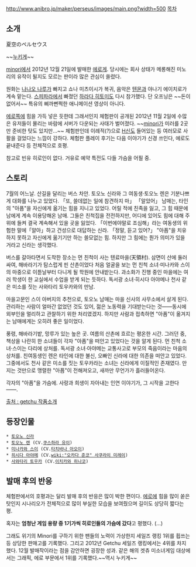 http://www.anibro.jp/maker/perseus/images/main.png?width=500
[[목차]]
== 소개 ==
夏空のペルセウス

~~[[누키게]]~~

[[minori]]에서 2012년 12월 21일에 발매한 [[에로게]]. 당시에는 회사 상태가 메롱해진 미노리의 유작이 될지도 모르는 판이라 많은 관심이 쏠렸다. 

원화는 [[나나오 나루]]가 빠지고 쇼나 미츠이시가 복귀, 음악은 [[텐몬]]과 야나기 에이치로가 계속 맡는다. [[스피파라]]에서 빠졌던 [[하라다 히토미]]도 다시 참가했다. 단 오프닝은 ~~돈이 없어서~~ 특유의 삐까뻔쩍한 애니메이션 영상이 아니다.

[[에로]]쪽에 힘을 가득 넣은 듯한데 그래서인지 체험판이 공개된 2012년 11월 2일에 수많은 유저들이 몰리는 바람에 서버가 다운되는 사태가 벌어졌다. ~~[[minori]]가 미러를 2곳만 준비한 탓도 있지만...~~ 체험판인데 이례적(?)으로 [[H신]]도 들어있는 등 여러모로 사활을 걸었다는 느낌이 강하다. 체험판 플레이 후기는 다음 이야기가 신경 쓰인다, 에로도 끝내준다 등 전체적으로 호평. 

참고로 빈유 히로인이 없다. 거유로 예약 특전도 다들 가슴을 어필 중.

== 스토리 ==
7월의 어느날. 산길을 달리는 버스 차안.
토오노 신라와 그 여동생·토오노 렌은 기분나쁘게 대화를 나누고 있었다.
「또, 쓸데없는 일에 참견하지 마」
「알았어」
남매는, 타인의 "아픔"을 자신에게 옮기는 힘을 지니고 있었다.
어릴 적에 친족을 잃고, 그 힘 때문에 남에게 계속 이용당해온 남매. 
그들은 친척집을 전전하지만, 어디에 있어도 힘에 대해 주위에 들켜 결국 계속해서 있을 곳을 잃었다.
「이번에야말로 조심해」라는 여동생의 위험한 말에「알아」하고 건성으로 대답하는 신라.
「정말, 듣고 있어?」
"아픔"을 치유하지 못하고 자신에게 옮기기만 하는 쓸모없는 힘.
하지만 그 힘에는 뭔가 의미가 있을 거라고 신라는 생각했다.

버스를 갈아타면서 도착한 장소는 먼 친척이 사는 텐료마을(天領村).
삼면이 산에 둘러싸여, 해바라기가 탐스럽게 핀 산촌이었다
처음 얼굴을 보는 먼 친척 소녀·미나카와 스이의 마중으로 이튿날부터 다니게 될 학원에 안내받는다.
과소화가 진행 중인 마을에는 여러 학생이 한 교실에서 수업을 받게 되는 듯하다.
독서광 소녀·히시다 아야메나 천사 같은 미소를 짓는 사와타리 토우카와의 만남.

마을고문인 스이 아버지의 추천으로, 토오노 남매는 마을 신사의 사무소에서 살게 된다.
관리하는 사람이 얼마간 없었던 것도 있어, 젊은 노동력을 기대받는다는 것――동시에 외부인을 멀리하고 관찰하기 위한 처리였겠지.
하지만 사람과 접촉하면 "아픔"이 옮겨지는 남매에게는 오히려 좋은 일이었다.

풍령, 해바라기밭, 망루가 있는 높은 곳. 여름의 산촌에 흐르는 평온한 시간.
그러던 중, 책상을 나란히 한 소녀들이 각자 "아픔"을 떠안고 있었다는 것을 알게 된다.
먼 친척 소녀·스이는 다리에 상처를.
독서광 소녀·아야메는 교통사고로 부모의 죽음이라는 마음의 상처를.
친여동생인 렌은 타인에 대한 불신, 오빠인 신라에 대한 의존을 떠안고 있었다.
그중에서도 천사 같은 미소를 짓는 토우카라는 소녀는 신라에게 이질적인 존재였다.
만지는 것만으로 맹렬한 "아픔"이 전해져오고, 새까만 무언가가 흘러들어온다.

각자의 "아픔"을 가슴에. 사랑과 희생이 자아내는 인연 이야기가, 그 시작을 고한다――.

[http://www.getchu.com/soft.phtml?id=748466 출처 : getchu 작품소개]

== 등장인물 ==
 * [[토오노 신라]]
 * [[토오노 렌]] (CV.[[쿠스하라 유이]])
 * [[미나카와 스이]] (CV.[[타치바나 아오이]])
 * [[히시다 아야메]] (CV.[[wiki:"오카다 준코" 사쿠라이 미레이]])
 * [[사와타리 토우카]] (CV.[[이치카와 히나코]])

== 발매 후의 반응 ==
체험판에서의 호평과는 달리 발매 후의 반응은 많이 박한 편이다.
[[에로]]에 힘을 많이 쏟은 탓인지 시나리오가 전체적으로 많이 부실한 모습을 보여줬으며 길이도 상당히 짧다는 평. 

혹자는 '''엄청난 게임 용량 중 1기가씩 히로인들의 가슴에 갔다'''고 평했다. (...)

그래도 위기의 Minori를 구하기 위한 팬들의 노력이 가상한지 세일즈 랭킹 1위를 휩쓰는 등 상당한 판매고를 기록했다. 그리고 2012년 Getchu 세일즈 랭킹에서는 4위를 차지했다. 12월 발매작이라는 점을 감안하면 굉장한 성과. 같은 해의 겟츄 미소녀게임 대상에서는 그래픽, 에로 부문에서 1위를 기록했다.~~역시 누키게~~
